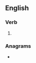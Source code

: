 ==English==

===Verb===
{{en-verb|analogis}}

# {{alternative spelling of|analogize|lang=en}}

===Anagrams===
* {{anagrams|en|analogies}}